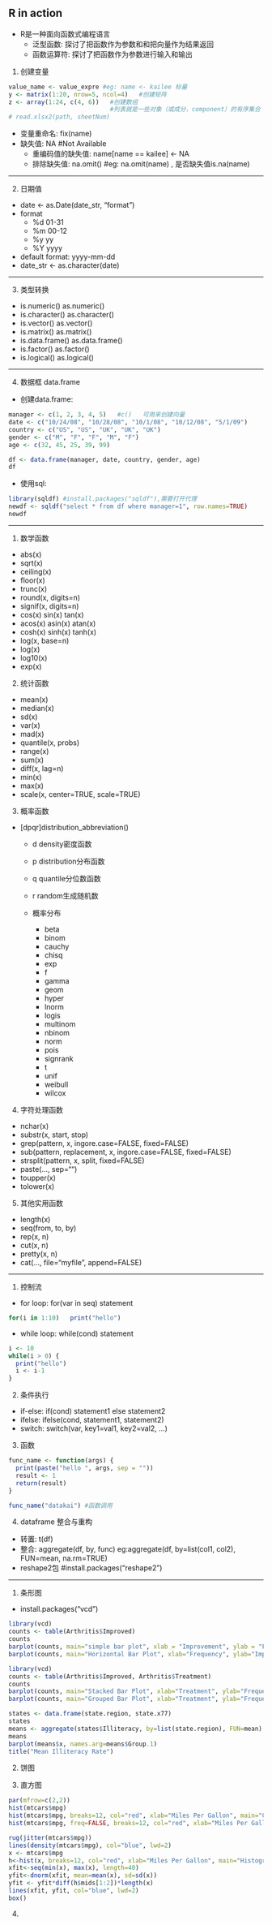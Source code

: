 ## R in action

- R是一种面向函数式编程语言
  + 泛型函数: 探讨了把函数作为参数和和把向量作为结果返回
  + 函数运算符: 探讨了把函数作为参数进行输入和输出

1. 创建变量
```r
value_name <- value_expre #eg: name <- kailee 标量
y <- matrix(1:20, nrow=5, ncol=4)   #创建矩阵
z <- array(1:24, c(4, 6))   #创建数组
                            #列表就是一些对象（或成分，component）的有序集合
# read.xlsx2(path, sheetNum)
```
  + 变量重命名: fix(name)
  + 缺失值: NA #Not Available
    * 重编码值的缺失值: name[name == kailee] <- NA
    * 排除缺失值: na.omit() #eg: na.omit(name) ,  是否缺失值is.na(name)

***

2. 日期值
  + date <- as.Date(date_str, "format")
  + format
    * %d    01-31
    * %m    00-12
    * %y    yy
    * %Y    yyyy
  + default format: yyyy-mm-dd
  + date_str <- as.character(date)
  
***

3. 类型转换
  + is.numeric()   as.numeric()
  + is.character()   as.character()
  + is.vector()   as.vector()
  + is.matrix()   as.matrix()
  + is.data.frame()   as.data.frame()
  + is.factor()   as.factor()
  + is.logical()   as.logical()

***

4. 数据框 data.frame
  + 创建data.frame:
```r
manager <- c(1, 2, 3, 4, 5)   #c()   可用来创建向量
date <- c("10/24/08", "10/28/08", "10/1/08", "10/12/08", "5/1/09")
country <- c("US", "US", "UK", "UK", "UK")
gender <- c("M", "F", "F", "M", "F")
age <- c(32, 45, 25, 39, 99)

df <- data.frame(manager, date, country, gender, age)
df
```
  + 使用sql:  
```r
library(sqldf) #install.packages("sqldf"),需要打开代理
newdf <- sqldf("select * from df where manager=1", row.names=TRUE)
newdf
```

***

1. 数学函数
  + abs(x)
  + sqrt(x)
  + ceiling(x)
  + floor(x)
  + trunc(x)
  + round(x, digits=n)
  + signif(x, digits=n)
  + cos(x) sin(x) tan(x)
  + acos(x) asin(x) atan(x)
  + cosh(x) sinh(x) tanh(x)
  + log(x, base=n)
  + log(x)
  + log10(x)
  + exp(x)
  
2. 统计函数
  + mean(x)
  + median(x)
  + sd(x)
  + var(x)
  + mad(x)
  + quantile(x, probs)
  + range(x)
  + sum(x)
  + diff(x, lag=n)
  + min(x)
  + max(x)
  + scale(x, center=TRUE, scale=TRUE)
  
3. 概率函数
  - [dpqr]distribution_abbreviation()
    + d density密度函数
    + p distribution分布函数
    + q quantile分位数函数
    + r random生成随机数
    
    - 概率分布
      * beta
      * binom
      * cauchy
      * chisq
      * exp
      * f
      * gamma
      * geom
      * hyper
      * lnorm
      * logis
      * multinom
      * nbinom
      * norm
      * pois
      * signrank
      * t
      * unif
      * weibull
      * wilcox
      
4. 字符处理函数
  + nchar(x)
  + substr(x, start, stop)
  + grep(pattern, x, ingore.case=FALSE, fixed=FALSE)
  + sub(pattern, replacement, x, ingore.case=FALSE, fixed=FALSE)
  + strsplit(pattern, x, split, fixed=FALSE)
  + paste(..., sep="")
  + toupper(x)
  + tolower(x)
  
5. 其他实用函数
  + length(x)
  + seq(from, to, by)
  + rep(x, n)
  + cut(x, n)
  + pretty(x, n)
  + cat(..., file="myfile", append=FALSE)
  
  
***

1. 控制流
  + for loop: for(var in seq) statement
```r
for(i in 1:10)   print("hello")
```  
  + while loop: while(cond) statement
```r
i <- 10
while(i > 0) {
  print("hello")
  i <- i-1
}
```

2. 条件执行
  + if-else: if(cond) statement1 else statement2
  + ifelse: ifelse(cond, statement1, statement2)
  + switch: switch(var, key1=val1, key2=val2, ...)
  
3. 函数
```r
func_name <- function(args) {
  print(paste("hello ", args, sep = ""))
  result <- 1
  return(result)
}

func_name("datakai") #函数调用
```

4. dataframe 整合与重构
  + 转置: t(df)
  + 整合: aggregate(df, by, func)   eg:aggregate(df, by=list(col1, col2), FUN=mean, na.rm=TRUE)
  + reshape2包 #install.packages("reshape2")
  
***

1. 条形图
  - install.packages("vcd")
```r
library(vcd)
counts <- table(Arthritis$Improved)
counts
barplot(counts, main="simple bar plot", xlab = "Improvement", ylab = "Frequency") #垂直条形图
barplot(counts, main="Horizontal Bar Plot", xlab="Frequency", ylab="Improvement", horiz=TRUE) #水平条形图
```

```r
library(vcd)
counts <- table(Arthritis$Improved, Arthritis$Treatment)
counts
barplot(counts, main="Stacked Bar Plot", xlab="Treatment", ylab="Frequency", col=c("red", "yellow","green"), legend=rownames(counts)) #堆砌条形图
barplot(counts, main="Grouped Bar Plot", xlab="Treatment", ylab="Frequency", col=c("red", "yellow", "green"), legend=rownames(counts), beside=TRUE) #分组条形图
```

```r
states <- data.frame(state.region, state.x77)
states
means <- aggregate(states$Illiteracy, by=list(state.region), FUN=mean)
means
barplot(means$x, names.arg=means$Group.1)
title("Mean Illiteracy Rate")
```

2. 饼图

3. 直方图
```r
par(mfrow=c(2,2))
hist(mtcars$mpg)
hist(mtcars$mpg, breaks=12, col="red", xlab="Miles Per Gallon", main="Colored histogram with 12 bins")
hist(mtcars$mpg, freq=FALSE, breaks=12, col="red", xlab="Miles Per Gallon", main="Histogram, rug plot, density curve")

rug(jitter(mtcars$mpg))
lines(density(mtcars$mpg), col="blue", lwd=2) 
x <- mtcars$mpg
h<-hist(x, breaks=12, col="red", xlab="Miles Per Gallon", main="Histogram with normal curve and box")
xfit<-seq(min(x), max(x), length=40)
yfit<-dnorm(xfit, mean=mean(x), sd=sd(x))
yfit <- yfit*diff(h$mids[1:2])*length(x)
lines(xfit, yfit, col="blue", lwd=2)
box()
```

4. 

